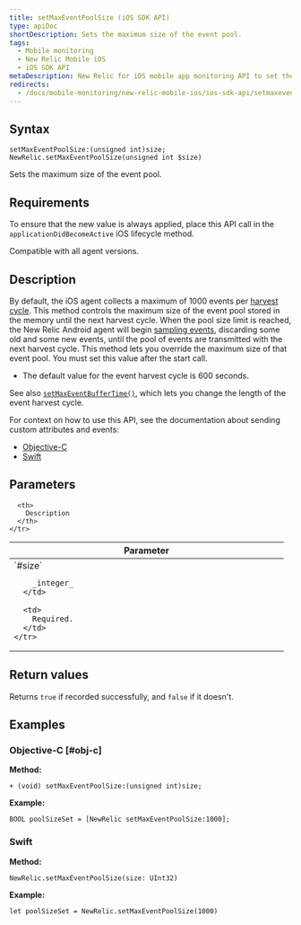 ```yaml
---
title: setMaxEventPoolSize (iOS SDK API)
type: apiDoc
shortDescription: Sets the maximum size of the event pool.
tags:
  - Mobile monitoring
  - New Relic Mobile iOS
  - iOS SDK API
metaDescription: New Relic for iOS mobile app monitoring API to set the maximum event pool size.
redirects:
  - /docs/mobile-monitoring/new-relic-mobile-ios/ios-sdk-api/setmaxeventpoolsize-ios-sdk-api
---
```


## Syntax

```
setMaxEventPoolSize:(unsigned int)size;
NewRelic.setMaxEventPoolSize(unsigned int $size)
```

Sets the maximum size of the event pool.

## Requirements

To ensure that the new value is always applied, place this API call in the `applicationDidBecomeActive` iOS lifecycle method.

Compatible with all agent versions.

## Description

By default, the iOS agent collects a maximum of 1000 events per [harvest cycle](/docs/accounts-partnerships/education/getting-started-new-relic/glossary#harvest-cycle). 
This method controls the maximum size of the event pool stored in the memory until the next harvest cycle. When the pool size limit is reached, the New Relic Android agent will begin [sampling events](/docs/agents/manage-apm-agents/agent-data/new-relic-events-limits-sampling), discarding some old and some new events, until the pool of events are transmitted with the next harvest cycle. 
This method lets you override the maximum size of that event pool. You must set this value after the start call.

* The default value for the event harvest cycle is 600 seconds. 

See also [`setMaxEventBufferTime()`](/docs/mobile-monitoring/new-relic-mobile-ios/ios-sdk-api/setmaxeventbuffertime-ios-sdk-api), which lets you change the length of the event harvest cycle.

For context on how to use this API, see the documentation about sending custom attributes and events:

* [Objective-C](/docs/mobile-monitoring/new-relic-mobile-ios/install-configure/work-ios-sdk-api#objc-custom-att-events)
* [Swift](/docs/mobile-monitoring/new-relic-mobile-ios/install-configure/work-ios-sdk-api#swift-custom-att-events)

## Parameters

<table>
  <thead>
    <tr>
      <th width="25%">
        Parameter
      </th>

      <th>
        Description
      </th>
    </tr>
  </thead>

  <tbody>
    <tr>
      <td>
        `#size`

        _integer_
      </td>

      <td>
        Required.
      </td>
    </tr>
  </tbody>
</table>

## Return values

Returns `true` if recorded successfully, and `false` if it doesn't.

## Examples

### Objective-C [#obj-c]

**Method:**

```
+ (void) setMaxEventPoolSize:(unsigned int)size;
```

**Example:**

```
BOOL poolSizeSet = [NewRelic setMaxEventPoolSize:1000];
```

### Swift

**Method:**

```
NewRelic.setMaxEventPoolSize(size: UInt32)
```

**Example:**

```
let poolSizeSet = NewRelic.setMaxEventPoolSize(1000)
```
